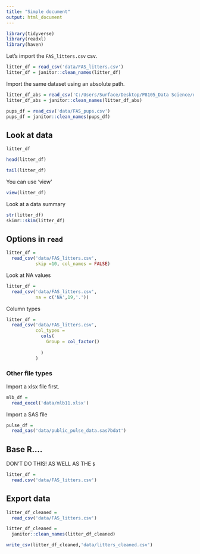 ```yaml
---
title: "Simple document"
output: html_document
---
```


```r
library(tidyverse)
library(readxl)
library(haven)
```

Let's import the `FAS_litters.csv` csv.

```r
litter_df = read_csv('data/FAS_litters.csv')
litter_df = janitor::clean_names(litter_df)
```

Import the same dataset using an absolute path.

```r
litter_df_abs = read_csv('C:/Users/Surface/Desktop/P8105_Data Science/data_wrangling_i/data/FAS_litters.csv')
litter_df_abs = janitor::clean_names(litter_df_abs)
```


```r
pups_df = read_csv('data/FAS_pups.csv')
pups_df = janitor::clean_names(pups_df)
```

## Look at data

```r
litter_df

head(litter_df)

tail(litter_df)
```

You can use 'view'

```r
view(litter_df)
```

Look at a data summary
```r

str(litter_df)
skimr::skim(litter_df)
```


## Options in `read`

```r
litter_df = 
  read_csv('data/FAS_litters.csv',
           skip =10, col_names = FALSE)
```

Look at NA values


```r
litter_df = 
  read_csv('data/FAS_litters.csv',
           na = c('NA',19,'.'))
```

Column types
```r
litter_df = 
  read_csv('data/FAS_litters.csv',
           col_types = 
             cols(
               Group = col_factor()
               
             )
           )
```

### Other file types

Import a xlsx file first.

```r
mlb_df = 
  read_excel('data/mlb11.xlsx')
```

Import a SAS file
```r
pulse_df = 
  read_sas('data/public_pulse_data.sas7bdat')
```

## Base R....

DON'T DO THIS! AS WELL AS THE `$`
```r
litter_df = 
  read.csv('data/FAS_litters.csv')
```

## Export data


```r
litter_df_cleaned = 
  read_csv('data/FAS_litters.csv')

litter_df_cleaned = 
  janitor::clean_names(litter_df_cleaned)

write_csv(litter_df_cleaned,'data/litters_cleaned.csv')

```

